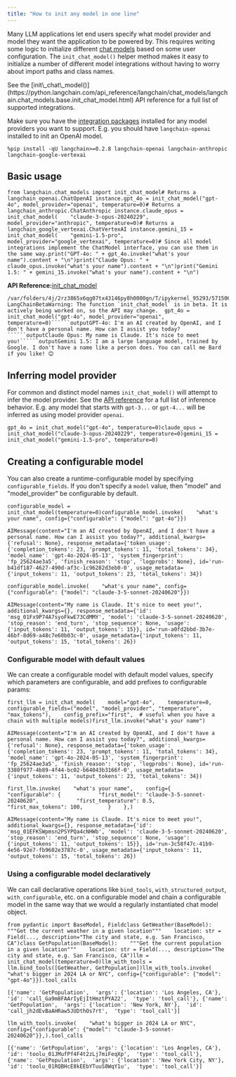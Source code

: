 ```yaml
---
title: "How to init any model in one line"
---
```


Many LLM applications let end users specify what model provider and model they want the application to be powered by. This requires writing some logic to initialize different [chat models](/src/oss/concepts/chat_models) based on some user configuration. The `init_chat_model()` helper method makes it easy to initialize a number of different model integrations without having to worry about import paths and class names.

<Check>
  See the [init\_chat\_model()](https://python.langchain.com/api_reference/langchain/chat_models/langchain.chat_models.base.init_chat_model.html) API reference for a full list of supported integrations.

  Make sure you have the [integration packages](/src/oss/integrations/chat) installed for any model providers you want to support. E.g. you should have `langchain-openai` installed to init an OpenAI model.
</Check>

```
%pip install -qU langchain>=0.2.8 langchain-openai langchain-anthropic langchain-google-vertexai
```

## Basic usage

```
from langchain.chat_models import init_chat_model# Returns a langchain_openai.ChatOpenAI instance.gpt_4o = init_chat_model("gpt-4o", model_provider="openai", temperature=0)# Returns a langchain_anthropic.ChatAnthropic instance.claude_opus = init_chat_model(    "claude-3-opus-20240229", model_provider="anthropic", temperature=0)# Returns a langchain_google_vertexai.ChatVertexAI instance.gemini_15 = init_chat_model(    "gemini-1.5-pro", model_provider="google_vertexai", temperature=0)# Since all model integrations implement the ChatModel interface, you can use them in the same way.print("GPT-4o: " + gpt_4o.invoke("what's your name").content + "\n")print("Claude Opus: " + claude_opus.invoke("what's your name").content + "\n")print("Gemini 1.5: " + gemini_15.invoke("what's your name").content + "\n")
```

**API Reference:**[init\_chat\_model](https://python.langchain.com/api_reference/langchain/chat_models/langchain.chat_models.base.init_chat_model.html)

```````
/var/folders/4j/2rz3865x6qg07tx43146py8h0000gn/T/ipykernel_95293/571506279.py:4: LangChainBetaWarning: The function `init_chat_model` is in beta. It is actively being worked on, so the API may change.  gpt_4o = init_chat_model("gpt-4o", model_provider="openai", temperature=0)``````outputGPT-4o: I'm an AI created by OpenAI, and I don't have a personal name. How can I assist you today?``````outputClaude Opus: My name is Claude. It's nice to meet you!``````outputGemini 1.5: I am a large language model, trained by Google. I don't have a name like a person does. You can call me Bard if you like! 😊
```````

## Inferring model provider

For common and distinct model names `init_chat_model()` will attempt to infer the model provider. See the [API reference](https://python.langchain.com/api_reference/langchain/chat_models/langchain.chat_models.base.init_chat_model.html) for a full list of inference behavior. E.g. any model that starts with `gpt-3...` or `gpt-4...` will be inferred as using model provider `openai`.

```
gpt_4o = init_chat_model("gpt-4o", temperature=0)claude_opus = init_chat_model("claude-3-opus-20240229", temperature=0)gemini_15 = init_chat_model("gemini-1.5-pro", temperature=0)
```

## Creating a configurable model

You can also create a runtime-configurable model by specifying `configurable_fields`. If you don't specify a `model` value, then "model" and "model\_provider" be configurable by default.

```
configurable_model = init_chat_model(temperature=0)configurable_model.invoke(    "what's your name", config={"configurable": {"model": "gpt-4o"}})
```

```
AIMessage(content="I'm an AI created by OpenAI, and I don't have a personal name. How can I assist you today?", additional_kwargs={'refusal': None}, response_metadata={'token_usage': {'completion_tokens': 23, 'prompt_tokens': 11, 'total_tokens': 34}, 'model_name': 'gpt-4o-2024-05-13', 'system_fingerprint': 'fp_25624ae3a5', 'finish_reason': 'stop', 'logprobs': None}, id='run-b41df187-4627-490d-af3c-1c96282d3eb0-0', usage_metadata={'input_tokens': 11, 'output_tokens': 23, 'total_tokens': 34})
```

```
configurable_model.invoke(    "what's your name", config={"configurable": {"model": "claude-3-5-sonnet-20240620"}})
```

```
AIMessage(content="My name is Claude. It's nice to meet you!", additional_kwargs={}, response_metadata={'id': 'msg_01Fx9P74A7syoFkwE73CdMMY', 'model': 'claude-3-5-sonnet-20240620', 'stop_reason': 'end_turn', 'stop_sequence': None, 'usage': {'input_tokens': 11, 'output_tokens': 15}}, id='run-a0fd2bbd-3b7e-46bf-8d69-a48c7e60b03c-0', usage_metadata={'input_tokens': 11, 'output_tokens': 15, 'total_tokens': 26})
```

### Configurable model with default values

We can create a configurable model with default model values, specify which parameters are configurable, and add prefixes to configurable params:

```
first_llm = init_chat_model(    model="gpt-4o",    temperature=0,    configurable_fields=("model", "model_provider", "temperature", "max_tokens"),    config_prefix="first",  # useful when you have a chain with multiple models)first_llm.invoke("what's your name")
```

```
AIMessage(content="I'm an AI created by OpenAI, and I don't have a personal name. How can I assist you today?", additional_kwargs={'refusal': None}, response_metadata={'token_usage': {'completion_tokens': 23, 'prompt_tokens': 11, 'total_tokens': 34}, 'model_name': 'gpt-4o-2024-05-13', 'system_fingerprint': 'fp_25624ae3a5', 'finish_reason': 'stop', 'logprobs': None}, id='run-3380f977-4b89-4f44-bc02-b64043b3166f-0', usage_metadata={'input_tokens': 11, 'output_tokens': 23, 'total_tokens': 34})
```

```
first_llm.invoke(    "what's your name",    config={        "configurable": {            "first_model": "claude-3-5-sonnet-20240620",            "first_temperature": 0.5,            "first_max_tokens": 100,        }    },)
```

```
AIMessage(content="My name is Claude. It's nice to meet you!", additional_kwargs={}, response_metadata={'id': 'msg_01EFKSWpmsn2PSYPQa4cNHWb', 'model': 'claude-3-5-sonnet-20240620', 'stop_reason': 'end_turn', 'stop_sequence': None, 'usage': {'input_tokens': 11, 'output_tokens': 15}}, id='run-3c58f47c-41b9-4e56-92e7-fb9602e3787c-0', usage_metadata={'input_tokens': 11, 'output_tokens': 15, 'total_tokens': 26})
```

### Using a configurable model declaratively

We can call declarative operations like `bind_tools`, `with_structured_output`, `with_configurable`, etc. on a configurable model and chain a configurable model in the same way that we would a regularly instantiated chat model object.

```
from pydantic import BaseModel, Fieldclass GetWeather(BaseModel):    """Get the current weather in a given location"""    location: str = Field(..., description="The city and state, e.g. San Francisco, CA")class GetPopulation(BaseModel):    """Get the current population in a given location"""    location: str = Field(..., description="The city and state, e.g. San Francisco, CA")llm = init_chat_model(temperature=0)llm_with_tools = llm.bind_tools([GetWeather, GetPopulation])llm_with_tools.invoke(    "what's bigger in 2024 LA or NYC", config={"configurable": {"model": "gpt-4o"}}).tool_calls
```

```
[{'name': 'GetPopulation',  'args': {'location': 'Los Angeles, CA'},  'id': 'call_Ga9m8FAArIyEjItHmztPYA22',  'type': 'tool_call'}, {'name': 'GetPopulation',  'args': {'location': 'New York, NY'},  'id': 'call_jh2dEvBaAHRaw5JUDthOs7rt',  'type': 'tool_call'}]
```

```
llm_with_tools.invoke(    "what's bigger in 2024 LA or NYC",    config={"configurable": {"model": "claude-3-5-sonnet-20240620"}},).tool_calls
```

```
[{'name': 'GetPopulation',  'args': {'location': 'Los Angeles, CA'},  'id': 'toolu_01JMufPf4F4t2zLj7miFeqXp',  'type': 'tool_call'}, {'name': 'GetPopulation',  'args': {'location': 'New York City, NY'},  'id': 'toolu_01RQBHcE8kEEbYTuuS8WqY1u',  'type': 'tool_call'}]
```
